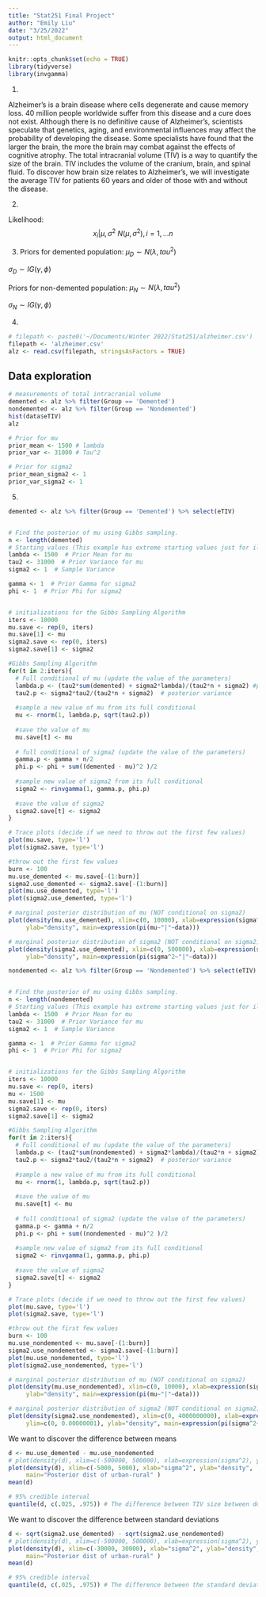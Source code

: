 ```yaml
---
title: "Stat251 Final Project"
author: "Emily Liu"
date: "3/25/2022"
output: html_document
---
```


```r
knitr::opts_chunk$set(echo = TRUE)
library(tidyverse)
library(invgamma)
```

1. 

Alzheimer’s is a brain disease where cells degenerate and cause memory loss. 40 million people worldwide suffer from this disease and a cure does not exist. Although there is no definitive cause of Alzheimer’s, scientists speculate that genetics, aging, and environmental influences may affect the probability of developing the disease. Some specialists have found that the larger the brain, the more the brain may combat against the effects of cognitive atrophy. The total intracranial volume (TIV) is a way to quantify the size of the brain. TIV includes the volume of the cranium, brain, and spinal fluid. To discover how brain size relates to Alzheimer’s, we will investigate the average TIV for patients 60 years and older of those with and without the disease.

2.

Likelihood:
$$
x_i | \mu, \sigma^2 ~ N(\mu, \sigma^2), i = 1, ...n
$$

3.
Priors for demented population:
$\mu_D \sim N(\lambda, tau^2)$

$\sigma_D \sim IG(\gamma, \phi)$

Priors for non-demented population:
$\mu_N \sim N(\lambda, tau^2)$

$\sigma_N \sim IG(\gamma, \phi)$


4.
```r
# filepath <- paste0('~/Documents/Winter 2022/Stat251/alzheimer.csv')
filepath <- 'alzheimer.csv'
alz <- read.csv(filepath, stringsAsFactors = TRUE)
```


## Data exploration
```r
# measurements of total intracranial volume
demented <- alz %>% filter(Group == 'Demented')
nondemented <- alz %>% filter(Group == 'Nondemented')
hist(data$eTIV)
alz
```

```r
# Prior for mu
prior_mean <- 1500 # lambda
prior_var <- 31000 # Tau^2

# Prior for sigma2
prior_mean_sigma2 <- 1
prior_var_sigma2 <- 1


```

5.
```r
demented <- alz %>% filter(Group == 'Demented') %>% select(eTIV)


# Find the posterior of mu using Gibbs sampling.
n <- length(demented)
# Starting values (This example has extreme starting values just for illustrative purposes)
lambda <- 1500  # Prior Mean for mu
tau2 <- 31000  # Prior Variance for mu
sigma2 <- 1  # Sample Variance

gamma <- 1  # Prior Gamma for sigma2
phi <- 1  # Prior Phi for sigma2


# initializations for the Gibbs Sampling Algorithm
iters <- 10000
mu.save <- rep(0, iters)
mu.save[1] <- mu
sigma2.save <- rep(0, iters)
sigma2.save[1] <- sigma2

#Gibbs Sampling Algorithm
for(t in 2:iters){
  # Full conditional of mu (update the value of the parameters)
  lambda.p <- (tau2*sum(demented) + sigma2*lambda)/(tau2*n + sigma2) #posterior mean of mu given data and sigma^2 aka its full conditional
  tau2.p <- sigma2*tau2/(tau2*n + sigma2)  # posterior variance
  
  #sample a new value of mu from its full conditional
  mu <- rnorm(1, lambda.p, sqrt(tau2.p))
  
  #save the value of mu
  mu.save[t] <- mu
  
  # full conditional of sigma2 (update the value of the parameters)
  gamma.p <- gamma + n/2
  phi.p <- phi + sum((demented - mu)^2 )/2
  
  #sample new value of sigma2 from its full conditional
  sigma2 <- rinvgamma(1, gamma.p, phi.p)
  
  #save the value of sigma2
  sigma2.save[t] <- sigma2
}

# Trace plots (decide if we need to throw out the first few values)
plot(mu.save, type='l')
plot(sigma2.save, type='l')

#throw out the first few values
burn <- 100
mu.use_demented <- mu.save[-(1:burn)]
sigma2.use_demented <- sigma2.save[-(1:burn)]
plot(mu.use_demented, type='l')
plot(sigma2.use_demented, type='l')

# marginal posterior distribution of mu (NOT conditional on sigma2)
plot(density(mu.use_demented), xlim=c(0, 10000), xlab=expression(sigma^2), 
     ylab="density", main=expression(pi(mu~"|"~data)))

# marginal posterior distribution of sigma2 (NOT conditional on sigma2)
plot(density(sigma2.use_demented), xlim=c(0, 500000), xlab=expression(sigma^2), 
     ylab="density", main=expression(pi(sigma^2~"|"~data)))
```

```r
nondemented <- alz %>% filter(Group == 'Nondemented') %>% select(eTIV)


# Find the posterior of mu using Gibbs sampling.
n <- length(nondemented)
# Starting values (This example has extreme starting values just for illustrative purposes)
lambda <- 1500  # Prior Mean for mu
tau2 <- 31000  # Prior Variance for mu
sigma2 <- 1  # Sample Variance

gamma <- 1  # Prior Gamma for sigma2
phi <- 1  # Prior Phi for sigma2


# initializations for the Gibbs Sampling Algorithm
iters <- 10000
mu.save <- rep(0, iters)
mu <- 1500
mu.save[1] <- mu
sigma2.save <- rep(0, iters)
sigma2.save[1] <- sigma2

#Gibbs Sampling Algorithm
for(t in 2:iters){
  # Full conditional of mu (update the value of the parameters)
  lambda.p <- (tau2*sum(nondemented) + sigma2*lambda)/(tau2*n + sigma2) #posterior mean of mu given data and sigma^2 aka its full conditional
  tau2.p <- sigma2*tau2/(tau2*n + sigma2)  # posterior variance
  
  #sample a new value of mu from its full conditional
  mu <- rnorm(1, lambda.p, sqrt(tau2.p))
  
  #save the value of mu
  mu.save[t] <- mu
  
  # full conditional of sigma2 (update the value of the parameters)
  gamma.p <- gamma + n/2
  phi.p <- phi + sum((nondemented - mu)^2 )/2
  
  #sample new value of sigma2 from its full conditional
  sigma2 <- rinvgamma(1, gamma.p, phi.p)
  
  #save the value of sigma2
  sigma2.save[t] <- sigma2
}

# Trace plots (decide if we need to throw out the first few values)
plot(mu.save, type='l')
plot(sigma2.save, type='l')

#throw out the first few values
burn <- 100
mu.use_nondemented <- mu.save[-(1:burn)]
sigma2.use_nondemented <- sigma2.save[-(1:burn)]
plot(mu.use_nondemented, type='l')
plot(sigma2.use_nondemented, type='l')

# marginal posterior distribution of mu (NOT conditional on sigma2)
plot(density(mu.use_nondemented), xlim=c(0, 10000), xlab=expression(sigma^2), 
     ylab="density", main=expression(pi(mu~"|"~data)))

# marginal posterior distribution of sigma2 (NOT conditional on sigma2)
plot(density(sigma2.use_nondemented), xlim=c(0, 4000000000), xlab=expression(sigma^2), 
     ylim=c(0, 0.00000001), ylab="density", main=expression(pi(sigma^2~"|"~data)))
```

We want to discover the difference between means
```r
d <- mu.use_demented - mu.use_nondemented
# plot(density(d), xlim=c(-500000, 500000), xlab=expression(sigma^2), ylab="density", main=expression(pi(d~"|"~data)) )
plot(density(d), xlim=c(-5000, 5000), xlab="sigma^2", ylab="density",
     main="Posterior dist of urban-rural" )
mean(d)

# 95% credible interval
quantile(d, c(.025, .975)) # The difference between TIV size between demented and nondemented is insignificant since our credible interval contains 0.
```


We want to discover the difference between standard deviations
```r
d <- sqrt(sigma2.use_demented) - sqrt(sigma2.use_nondemented)
# plot(density(d), xlim=c(-500000, 500000), xlab=expression(sigma^2), ylab="density", main=expression(pi(d~"|"~data)) )
plot(density(d), xlim=c(-30000, 30000), xlab="sigma^2", ylab="density",
     main="Posterior dist of urban-rural" )
mean(d)

# 95% credible interval
quantile(d, c(.025, .975)) # The difference between the standard deviation of TIV size between demented and nondemented is insignificant since our credible interval contains 0.
```

